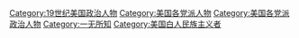 [[Category:19世纪美国政治人物|Category:19世纪美国政治人物]]
[[Category:美国各党派人物|Category:美国各党派人物]]
[[Category:美国各党派政治人物|Category:美国各党派政治人物]]
[[Category:一无所知|Category:一无所知]]
[[Category:美国白人民族主义者|Category:美国白人民族主义者]]